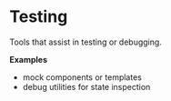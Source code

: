 
<Meta title="Utilities/Testing" />

# Testing

Tools that assist in testing or debugging.

**Examples**

- mock components or templates
- debug utilities for state inspection

